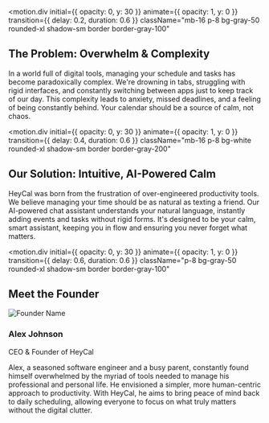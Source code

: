 
<motion.div
  initial={{ opacity: 0, y: 30 }}
  animate={{ opacity: 1, y: 0 }}
  transition={{ delay: 0.2, duration: 0.6 }}
  className="mb-16 p-8 bg-gray-50 rounded-xl shadow-sm border border-gray-100"
>
  <div className="flex items-center justify-center mb-6">
    <Lightbulb className="w-10 h-10 text-gray-700" />
  </div>
  <h2 className="text-3xl font-semibold mb-4 text-center">The Problem: Overwhelm & Complexity</h2>
  <p className="text-gray-700 text-lg leading-relaxed text-center max-w-3xl mx-auto">
    In a world full of digital tools, managing your schedule and tasks has become paradoxically complex. We're drowning
    in tabs, struggling with rigid interfaces, and constantly switching between apps just to keep track of our day. This
    complexity leads to anxiety, missed deadlines, and a feeling of being constantly behind. Your calendar should be a
    source of calm, not chaos.
  </p>
</motion.div>

<motion.div
  initial={{ opacity: 0, y: 30 }}
  animate={{ opacity: 1, y: 0 }}
  transition={{ delay: 0.4, duration: 0.6 }}
  className="mb-16 p-8 bg-white rounded-xl shadow-sm border border-gray-200"
>
  <div className="flex items-center justify-center mb-6">
    <Zap className="w-10 h-10 text-black" />
  </div>
  <h2 className="text-3xl font-semibold mb-4 text-center">Our Solution: Intuitive, AI-Powered Calm</h2>
  <p className="text-gray-700 text-lg leading-relaxed text-center max-w-3xl mx-auto">
    HeyCal was born from the frustration of over-engineered productivity tools. We believe managing your time should be
    as natural as texting a friend. Our AI-powered chat assistant understands your natural language, instantly adding
    events and tasks without rigid forms. It's designed to be your calm, smart assistant, keeping you in flow and
    ensuring you never forget what matters.
  </p>
</motion.div>

<motion.div
  initial={{ opacity: 0, y: 30 }}
  animate={{ opacity: 1, y: 0 }}
  transition={{ delay: 0.6, duration: 0.6 }}
  className="p-8 bg-gray-50 rounded-xl shadow-sm border border-gray-100"
>
  <div className="flex items-center justify-center mb-6">
    <User className="w-10 h-10 text-gray-700" />
  </div>
  <h2 className="text-3xl font-semibold mb-8 text-center">Meet the Founder</h2>
  <div className="flex flex-col md:flex-row items-center md:items-start gap-8 max-w-3xl mx-auto">
    <div className="flex-shrink-0">
      <Image
        src="/placeholder.svg?height=160&width=160"
        alt="Founder Name"
        width={160}
        height={160}
        className="rounded-full border-4 border-gray-200 shadow-md"
      />
    </div>
    <div className="text-left md:text-left">
      <h3 className="text-2xl font-bold text-black mb-2">Alex Johnson</h3>
      <p className="text-gray-600 text-lg mb-4">CEO & Founder of HeyCal</p>
      <p className="text-gray-700 leading-relaxed">
        Alex, a seasoned software engineer and a busy parent, constantly found himself overwhelmed by the myriad of
        tools needed to manage his professional and personal life. He envisioned a simpler, more human-centric approach
        to productivity. With HeyCal, he aims to bring peace of mind back to daily scheduling, allowing everyone to
        focus on what truly matters without the digital clutter.
      </p>
    </div>
  </div>
</motion.div>